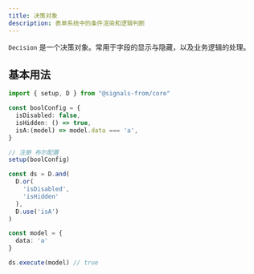 ```yaml
---
title: 决策对象
description: 表单系统中的条件渲染和逻辑判断
---
```

`Decision` 是一个决策对象。常用于字段的显示与隐藏，以及业务逻辑的处理。

## 基本用法 
```ts
import { setup, D } from "@signals-from/core"

const boolConfig = {
  isDisabled: false,
  isHidden: () => true,
  isA:(model) => model.data === 'a',
}

// 注册 布尔配置
setup(boolConfig)

const ds = D.and(
  D.or(
    'isDisabled',
    'isHidden'
  ),
  D.use('isA')
)

const model = {
  data: 'a'
}

ds.execute(model) // true
```
